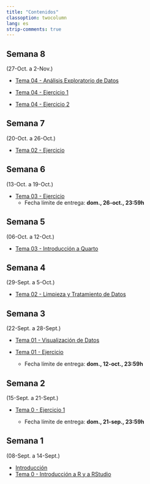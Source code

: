 ```yaml
---
title: "Contenidos"
classoption: twocolumn
lang: es
strip-comments: true
---
```


<!--

  * [Tema 11 - Aprendizaje No Supervisado](docs/Tema11.qmd)

  * [Tema 11 - Ejemplo 1](docs/Tema11ej1.qmd)

  * [Tema 12 - Análisis de Texto](docs/Tema12.qmd)


-->

<!--

## Semana 14
(16-Dic. a 22-Dic.)

  * [Ejemplo de **Proyecto Final**](docs/Proyect01.qmd)

## Semana 14
(09-Dic. a 15-Dic.)

  * [Tema 10 - Más algoritmos de aprendizaje supervisado](docs/Tema10.qmd)

  * [Tema 10 - Ejemplo 1](docs/Tema10ej1.qmd)

## Semana 13
(02-Dic. a 08-Dic.)

  * [Tema 08 - Ejercicio 2](docs/Tema08ej2.qmd)
    - Fecha límite de entrega: **dom., 15-dic., 23:59h**

  * [Tema 09 - Métodos basados en árboles](docs/Tema09.qmd)

  * [Tema 09 - Ejemplo 1](docs/Tema09ej1.qmd)

## Semana 12
(25-Nov. a 01-Dic.)

  * [Tema 08 - Ejemplo 1](docs/Tema08ej1.qmd)

## Semana 11
(18-Nov. a 24-Nov.)

  * [Tema 07 - Selección y Regularización](docs/Tema07.qmd)
  * [Tema 08 - Modelización con `tidymodels`](docs/Tema08.qmd)

## Semana 10
(11-Nov. a 17-Nov.)

  * [Tema 06 - Ejercicio 1](docs/Tema06ej1.qmd)
    - Fecha límite de entrega: **dom., 08-dic., 23:59h**

## Semana 9
(4-Nov. a 10-Nov.)

  * [Tema 05 - Ejercicio](docs/Tema05ej1.qmd)
    - Fecha límite de entrega: **dom., 17-nov., 23:59h**
  * [Tema 06 - Modelización: métodos estadísticos](docs/Tema06.qmd)

*********************************************************************
-->

## Semana 8
(27-Oct. a 2-Nov.)

  * [Tema 04 - Análisis Exploratorio de Datos](docs/Tema04.qmd)

  * [Tema 04 - Ejercicio 1](docs/Tema04ej1.qmd)

  * [Tema 04 - Ejercicio 2](docs/Tema04ej2.qmd)

## Semana 7
(20-Oct. a 26-Oct.)

  * [Tema 02 - Ejercicio](docs/Tema02ej1.qmd)

## Semana 6
(13-Oct. a 19-Oct.)

  * [Tema 03 - Ejercicio](docs/Tema03ej.qmd)
    - Fecha límite de entrega: **dom., 26-oct., 23:59h**

## Semana 5
(06-Oct. a 12-Oct.)

  * [Tema 03 - Introducción a Quarto](docs/Tema03.qmd)

## Semana 4
(29-Sept. a 5-Oct.)

  * [Tema 02 - Limpieza y Tratamiento de Datos](docs/Tema02.qmd)

## Semana 3
(22-Sept. a 28-Sept.)

  * [Tema 01 - Visualización de Datos](docs/Tema01.qmd)

  * [Tema 01 - Ejercicio](docs/Tema01ej.qmd)
    - Fecha límite de entrega: **dom., 12-oct., 23:59h**

## Semana 2
(15-Sept. a 21-Sept.)

  * [Tema 0 - Ejercicio 1](docs/Tema00ej1.qmd)

    - Fecha límite de entrega: **dom., 21-sep., 23:59h**


## Semana 1
(08-Sept. a 14-Sept.)

  * [Introducción](docs/0Intro.qmd)
  * [Tema 0 - Introducción a R y a RStudio](docs/Tema00.qmd)

<!--

-->
